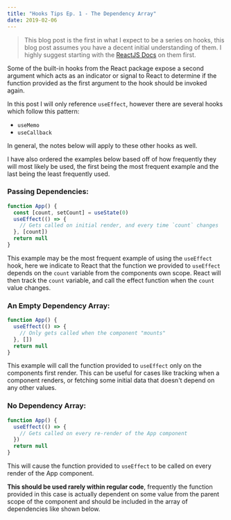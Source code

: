 ```yaml
---
title: "Hooks Tips Ep. 1 - The Dependency Array"
date: 2019-02-06
---
```




> This blog post is the first in what I expect to be a series on hooks, this
> blog post assumes you have a decent initial understanding of them. I highly
> suggest starting with the
> [ReactJS Docs](https://reactjs.org/docs/hooks-intro.html) on them first.

Some of the built-in hooks from the React package expose a second argument which
acts as an indicator or signal to React to determine if the function provided as
the first argument to the hook should be invoked again.

In this post I will only reference `useEffect`, however there are several hooks
which follow this pattern:

- `useMemo`
- `useCallback`

In general, the notes below will apply to these other hooks as well.

I have also ordered the examples below based off of how frequently they will
most likely be used, the first being the most frequent example and the last
being the least frequently used.

### Passing Dependencies:

```jsx
function App() {
  const [count, setCount] = useState(0)
  useEffect(() => {
    // Gets called on initial render, and every time `count` changes
  }, [count])
  return null
}
```

This example may be the most frequent example of using the `useEffect` hook,
here we indicate to React that the function we provided to `useEffect` depends
on the `count` variable from the components own scope. React will then track the
`count` variable, and call the effect function when the `count` value changes.

### An Empty Dependency Array:

```jsx
function App() {
  useEffect(() => {
    // Only gets called when the component "mounts"
  }, [])
  return null
}
```

This example will call the function provided to `useEffect` only on the
components first render. This can be useful for cases like tracking when a
component renders, or fetching some initial data that doesn't depend on any
other values.

### No Dependency Array:

```jsx
function App() {
  useEffect(() => {
    // Gets called on every re-render of the App component
  })
  return null
}
```

This will cause the function provided to `useEffect` to be called on every
render of the App component.

**This should be used rarely within regular code**, frequently the function
provided in this case is actually dependent on some value from the parent scope
of the component and should be included in the array of dependencies like shown
below.
